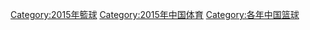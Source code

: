 [[Category:2015年籃球|Category:2015年籃球]]
[[Category:2015年中国体育|Category:2015年中国体育]]
[[Category:各年中国篮球|Category:各年中国篮球]]